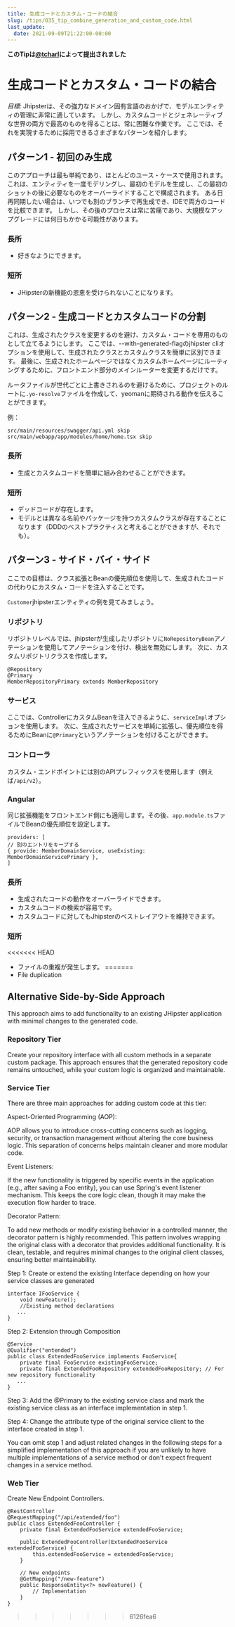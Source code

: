 ```yaml
---
title: 生成コードとカスタム・コードの結合
slug: /tips/035_tip_combine_generation_and_custom_code.html
last_update:
  date: 2021-09-09T21:22:00-00:00
---
```


__このTipは[@tcharl](https://github.com/tcharl)によって提出されました__

# 生成コードとカスタム・コードの結合


_目標:_ Jhipsterは、その強力なドメイン固有言語のおかげで、モデルエンティティの管理に非常に適しています。
しかし、カスタムコードとジェネレーティブな世界の両方で最高のものを得ることは、常に困難な作業です。
ここでは、それを実現するために採用できるさまざまなパターンを紹介します。

## パターン1 - 初回のみ生成

このアプローチは最も単純であり、ほとんどのユース・ケースで使用されます。
これは、エンティティを一度モデリングし、最初のモデルを生成し、この最初のショットの後に必要なものをオーバーライドすることで構成されます。
ある日再同期したい場合は、いつでも別のブランチで再生成でき、IDEで両方のコードを比較できます。
しかし、その後のプロセスは常に苦痛であり、大規模なアップグレードには何日もかかる可能性があります。

### 長所

 - 好きなようにできます。

### 短所
 
 - JHipsterの新機能の恩恵を受けられないことになります。

## パターン2 - 生成コードとカスタムコードの分割

これは、生成されたクラスを変更するのを避け、カスタム・コードを専用のものとして立てるようにします。
ここでは、--with-generated-flagのjhipster cliオプションを使用して、生成されたクラスとカスタムクラスを簡単に区別できます。
最後に、生成されたホームページではなくカスタムホームページにルーティングするために、フロントエンド部分のメインルーターを変更するだけです。

ルータファイルが世代ごとに上書きされるのを避けるために、プロジェクトのルートに`.yo-resolve`ファイルを作成して、yeomanに期待される動作を伝えることができます。

例：
```
src/main/resources/swagger/api.yml skip
src/main/webapp/app/modules/home/home.tsx skip
```

### 長所

- 生成とカスタムコードを簡単に組み合わせることができます。

### 短所

- デッドコードが存在します。
- モデルとは異なる名前やパッケージを持つカスタムクラスが存在することになります（DDDのベストプラクティスと考えることができますが、それでも）。

## パターン3 - サイド・バイ・サイド

ここでの目標は、クラス拡張とBeanの優先順位を使用して、生成されたコードの代わりにカスタム・コードを注入することです。

`Customer`jhipsterエンティティの例を見てみましょう。

### リポジトリ

リポジトリレベルでは、jhipsterが生成したリポジトリに`NoRepositoryBean`アノテーションを使用してアノテーションを付け、検出を無効にします。
次に、カスタムリポジトリクラスを作成します。
```
@Repository
@Primary
MemberRepositoryPrimary extends MemberRepository
```

### サービス

ここでは、ControllerにカスタムBeanを注入できるように、`serviceImpl`オプションを使用します。
次に、生成されたサービスを単純に拡張し、優先順位を得るためにBeanに`@Primary`というアノテーションを付けることができます。

### コントローラ

カスタム・エンドポイントには別のAPIプレフィックスを使用します（例えば`/api/v2`）。

### Angular

同じ拡張機能をフロントエンド側にも適用します。その後、`app.module.ts`ファイルでBeanの優先順位を設定します。
```
providers: [
// 別のエントリをキープする
{ provide: MemberDomainService, useExisting: MemberDomainServicePrimary },
]
```

### 長所

- 生成されたコードの動作をオーバーライドできます。
- カスタムコードの検索が容易です。
- カスタムコードに対してもJhipsterのベストレイアウトを維持できます。

### 短所

<<<<<<< HEAD
- ファイルの重複が発生します。
=======
- File duplication

## Alternative Side-by-Side Approach

This approach aims to add functionality to an existing JHipster application with minimal changes to the generated code.

### Repository Tier

Create your repository interface with all custom methods in a separate custom package. This approach ensures that the generated repository code remains untouched, while your custom logic is organized and maintainable.

### Service Tier

There are three main approaches for adding custom code at this tier:

Aspect-Oriented Programming (AOP): 

AOP allows you to introduce cross-cutting concerns such as logging, security, or transaction management without altering the core business logic. This separation of concerns helps maintain cleaner and more modular code.

Event Listeners: 

If the new functionality is triggered by specific events in the application (e.g., after saving a Foo entity), you can use Spring's event listener mechanism. This keeps the core logic clean, though it may make the execution flow harder to trace.

Decorator Pattern: 

To add new methods or modify existing behavior in a controlled manner, the decorator pattern is highly recommended. This pattern involves wrapping the original class with a decorator that provides additional functionality. It is clean, testable, and requires minimal changes to the original client classes, ensuring better maintainability.

Step 1: Create or extend the existing Interface depending on how your service classes are generated
```
interface IFooService {
    void newFeature();
    //Existing method declarations
   ...
}
```
Step 2: Extension through Composition
```
@Service
@Qualifier("entended") 
public class ExtendedFooService implements FooService{
    private final FooService existingFooService;
    private final ExtendedFooRepository extendedFooRepository; // For new repository functionality
   ...
}
```
Step 3: Add the @Primary to the existing service class and mark the existing service class as an interface implementation in step 1.

Step 4: Change the attribute type of the original service client to the interface created in step 1.

You can omit step 1 and adjust related changes in the following steps for a simplified implementation of this approach if you are unlikely to have multiple implementations of a service method or don't expect frequent changes in a service method.  

### Web Tier

Create New Endpoint Controllers.
```
@RestController
@RequestMapping("/api/extended/foo")
public class ExtendedFooController {
    private final ExtendedFooService extendedFooService;
    
    public ExtendedFooController(ExtendedFooService extendedFooService) {
        this.extendedFooService = extendedFooService;
    }

    // New endpoints
    @GetMapping("/new-feature")
    public ResponseEntity<?> newFeature() {
        // Implementation
    }
}
```
>>>>>>> 6126fea6
